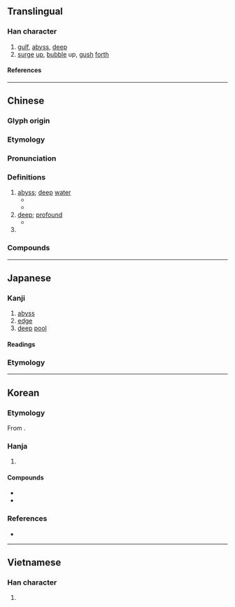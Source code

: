 {{also|渊}}
{{character info}}
==Translingual==

===Han character===
{{Han char|rn=85|rad=水|as=08|asj=09|sn=11|snj=12|four=32100|canj=ELXL|ids=⿰氵𣶒}}

# [[gulf]], [[abyss]], [[deep]]
# [[surge]] [[up]], [[bubble]] up, [[gush]] [[forth]]

====References====
{{Han ref|kx=0632.080|dkj=17692|dj=1035.030|hdz=31681.010|uh=6DF5}}

----

==Chinese==
{{zh-forms|s=渊|alt=囦,𣶒,𡇋,𫂱,渕,渆,渁,灁,㴊,㶜,𣴺,𡆼,𣴸,𠝃,𣾬,}}

===Glyph origin===
{{Han etym}}

===Etymology===
{{rfe|zh}}

===Pronunciation===
{{zh-pron
|m=yuān
|m-s=
|c=jyun1
|c-t=
|g=
|h=pfs=yên
|j=
|mb=
|md=iŏng
|mn=ian
|mn-t=
|w=
|x=
|mc=y
|oc=y
|cat=n,a,pn
}}

===Definitions===
{{zh-hanzi}}

# [[abyss]]; [[deep]] [[water]]
#* {{zh-x|探 淵 者 知 千 仞 之 深，縣 繩 之 數 也。|If, in measuring an '''abyss''', you know that it is a thousand fathoms deep, it is owing to the figures which you find by dropping a string.|CL|ref=Shangjunshu-D}}
#* {{zh-x|且 汝 夢 為 鳥 而 厲 乎 天，夢 為 魚 而 沒{mò} 於 淵，不 識 今 之 言 者，其 覺 者 乎，夢 者 乎？|Moreover you dream that you are a bird, and seem to be soaring to the sky; or that you are a fish, and seem to be diving in the '''deep'''. But you do not know whether we that are now speaking are awake or in a dream.|ref=Zhuangzi}}
# [[deep]]; [[profound]]
#* {{zh-x|淵 兮，似 萬物 之 宗。|How '''deep and unfathomable''' it is, as if it were the Honoured Ancestor of all things!|ref=Daodejing}}
# {{surname|zh}}

===Compounds===
{{zh-der|察見淵魚|不測之淵|九淵|寸指測淵|判若天淵|嶽峙淵渟|山峙淵渟|學問淵博|冰淵|家學淵源|如臨淵谷|如臨深淵|天淵之別|天淵|塞淵|加膝墜淵|淵思寂慮|福如海淵|深淵|淵泉|洪淵|淵源|積水成淵|澶淵之盟|探淵索珠|淵深|淵識|淵渟岳峙|淵魚叢爵|文淵閣|淵淵|深淵薄冰|為淵敺魚|盜跖顏淵|淵遠流長|淵藪|相去天淵|萬丈深淵|淵默|淵鑑類函|淵源錄|淵渟嶽立|淵塞|淵博|淵海|澶淵|龍淵|重淵|臨淵履薄|臨淵羨魚|虞淵|靜淵|脫網就淵|臨淵結網|挑戰者深淵}}

----

==Japanese==

===Kanji===
{{ja-kanji|grade=|rs=水08|shin=渊}}

# [[abyss]]
# [[edge]]
# [[deep]] [[pool]]

====Readings====
{{ja-readings
|goon=えん<ゑん
|kanon=えん<ゑん
|kun=ふち-, かた-い, はなわ-
}}

===Etymology===
{{ja-kanjitab|yomi=k|ふち}}
{{ja-see|ふち}}

----

==Korean==

===Etymology===
From {{der|ko|ltc|-}} {{ltc-l|淵|id=1}}. {{hanja-hunmong|연|yen|地理#상04B}}

===Hanja===
{{ko-hanja-search}}
{{ko-hanja|못|연}}

# {{hanja form of|연|[[abyss]]}}

====Compounds====
{{der-top|Compounds}}
* {{ko-l|심연|深淵}}
* {{ko-l|해연|海淵}}
{{der-bottom}}

===References===
* {{R:hanjadoc|6084}}

----

==Vietnamese==

===Han character===
{{vi-readings|rs=水08|reading=uyên}}

# {{rfdef|vi|sort=水08}}